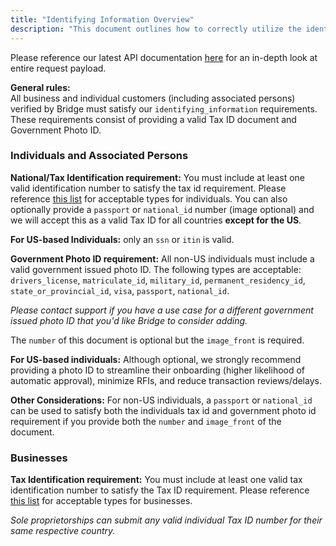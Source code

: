```yaml
---
title: "Identifying Information Overview"
description: "This document outlines how to correctly utilize the identifying_information attribute on the POST & PUT v0/customer API."
---
```


Please reference our latest API documentation [here](/api-reference/customers/create-a-customer) for an in-depth look at entire request payload.

**General rules:**\
All business and individual customers (including associated persons) verified by Bridge must satisfy our `identifying_information` requirements. These requirements consist of providing a valid Tax ID document and Government Photo ID.

### Individuals and Associated Persons

**National/Tax Identification requirement:** You must include at least one valid identification number to satisfy the tax id requirement. Please reference [this list](/platform/customers/compliance/individuals#individual-identification-numbers-by-country) for acceptable types for individuals. You can also optionally provide a `passport` or `national_id` number (image optional) and we will accept this as a valid Tax ID for all countries **except for the US**.

**For US-based Individuals:** only an `ssn` or `itin` is valid.

**Government Photo ID requirement:** All non-US individuals must include a valid government issued photo ID. The following types are acceptable: `drivers_license`, `matriculate_id`, `military_id`, `permanent_residency_id`, `state_or_provincial_id`, `visa`, `passport`, `national_id`.

_Please contact support if you have a use case for a different government issued photo ID that you'd like Bridge to consider adding._

The `number` of this document is optional but the `image_front` is required.

**For US-based individuals:** Although optional, we strongly recommend providing a photo ID to streamline their onboarding (higher likelihood of automatic approval), minimize RFIs, and reduce transaction reviews/delays.

**Other Considerations:** For non-US individuals, a `passport` or `national_id` can be used to satisfy both the individuals tax id and government photo id requirement if you provide both the `number` and `image_front` of the document.

### Businesses

**Tax Identification requirement:** You must include at least one valid tax identification number to satisfy the Tax ID requirement. Please reference [this list](/platform/customers/compliance/businesses/identification) for acceptable types for businesses.

_Sole proprietorships can submit any valid individual Tax ID number for their same respective country._
